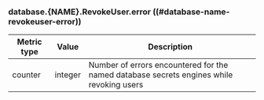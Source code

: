 ### database.{NAME}.RevokeUser.error ((#database-name-revokeuser-error))

Metric type | Value   | Description
----------- | ------- | -----------
counter     | integer | Number of errors encountered for the named database secrets engines while revoking users